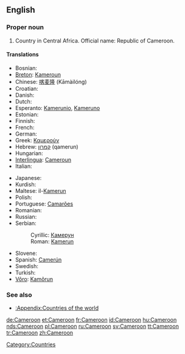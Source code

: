 ==English==
{{wikipedia}}

===Proper noun===
{{en-proper noun}}

# Country in Central Africa. Official name: Republic of Cameroon.

====Translations====
{{top}}
*Bosnian: {{t-|bs|Kamerun|m}}
*[[Breton]]: [[Kameroun]]
*Chinese: [[喀麦隆]] (Kāmàilóng)
*Croatian: {{t-|hr|Kamerun|m}}
* Danish: {{t-|da|Cameroun}}
* Dutch: {{t-|nl|Kameroen}}
*Esperanto: [[Kamerunio]], [[Kameruno]]
* Estonian: {{t+|et|Kamerun}}
* Finnish: {{t+|fi|Kamerun}}
* French: {{t+|fr|Cameroun|m}}
* German: {{t+|de|Kamerun}}
*Greek: [[Καμερούν]]
*Hebrew: [[קמרון]] (qamerun)
* Hungarian: {{t+|hu|Kamerun}}
*[[Interlingua]]: [[Cameroun]]
* Italian: {{t-|it|Camerun}}
{{mid}}
* Japanese: {{t-|ja|カメルーン|tr=Kamerūn}}
*Kurdish: {{KUchar|[[کامیرۆن]]}}
*Maltese: il-[[Kamerun]]
* Polish: {{t+|pl|Kamerun}}
*Portuguese: [[Camarões]]
* Romanian: {{t-|ro|Camerun|n}}
* Russian: {{t+|ru|Камерун}}
*Serbian:
*:Cyrillic: [[Камерун]] {{m}}
*:Roman: [[Kamerun]] {{m}}
* Slovene: {{t+|sl|Kamerun|m}}
*Spanish: [[Camerún]]
* Swedish: {{t+|sv|Kamerun}}
* Turkish: {{t+|tr|Kamerun}}
*[[Võro]]: [[Kamõrun]]
{{bottom}}

===See also===
*[[:Appendix:Countries of the world]]

[[Category:Countries]]

[[de:Cameroon]]
[[et:Cameroon]]
[[fr:Cameroon]]
[[id:Cameroon]]
[[hu:Cameroon]]
[[nds:Cameroon]]
[[pl:Cameroon]]
[[ru:Cameroon]]
[[sv:Cameroon]]
[[tt:Cameroon]]
[[tr:Cameroon]]
[[zh:Cameroon]]